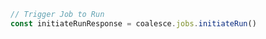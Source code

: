 ```typescript index.ts
// Trigger Job to Run
const initiateRunResponse = coalesce.jobs.initiateRun()
```